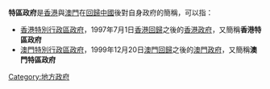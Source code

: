 '''特區政府'''是[[香港|香港]]與[[澳門|澳門]]在[[回歸中國|回歸中國]]後對自身政府的簡稱，可以指：

*[[香港特別行政區政府|香港特別行政區政府]]，1997年7月1日[[香港回歸|香港回歸]]之後的[[香港政府|香港政府]]，又簡稱'''香港特區政府'''
*[[澳門特別行政區政府|澳門特別行政區政府]]，1999年12月20日[[澳門回歸|澳門回歸]]之後的[[澳門政府|澳門政府]]，又簡稱'''澳門特區政府'''

{{disambig|Cat=組織機構消歧義}}

[[Category:地方政府|Category:地方政府]]